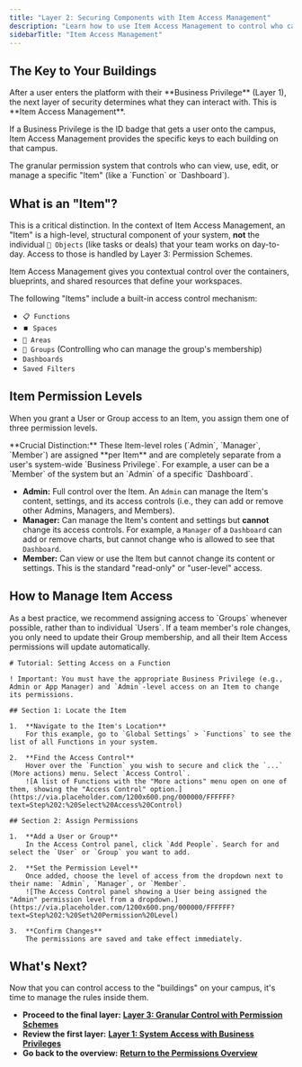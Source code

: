 ```yaml
---
title: "Layer 2: Securing Components with Item Access Management"
description: "Learn how to use Item Access Management to control who can view or manage high-level components like Functions, Dashboards, and Areas."
sidebarTitle: "Item Access Management"
---
```


## The Key to Your Buildings

<Info>
  After a user enters the platform with their **Business Privilege** (Layer 1), the next layer of security determines what they can interact with. This is **Item Access Management**.
</Info>

If a Business Privilege is the ID badge that gets a user onto the campus, Item Access Management provides the specific keys to each building on that campus.

<Card title="Item Access Control" icon="key" iconType="duotone">
  The granular permission system that controls who can view, use, edit, or manage a specific "Item" (like a `Function` or `Dashboard`).
</Card>

## What is an "Item"?

This is a critical distinction. In the context of Item Access Management, an "Item" is a high-level, structural component of your system, **not** the individual `🧊 Objects` (like tasks or deals) that your team works on day-to-day. Access to those is handled by Layer 3: Permission Schemes.

<Info>
  Item Access Management gives you contextual control over the containers, blueprints, and shared resources that define your workspaces.
</Info>

The following "Items" include a built-in access control mechanism:

- `📋 Functions`
- `⏹️ Spaces`
- `📂 Areas`
- `👥 Groups` (Controlling who can manage the group's membership)
- `Dashboards`
- `Saved Filters`

## Item Permission Levels

When you grant a User or Group access to an Item, you assign them one of three permission levels.

<Warning>
  **Crucial Distinction:** These Item-level roles (`Admin`, `Manager`, `Member`) are assigned **per Item** and are completely separate from a user's system-wide `Business Privilege`. For example, a user can be a `Member` of the system but an `Admin` of a specific `Dashboard`.
</Warning>

- **Admin:** Full control over the Item. An `Admin` can manage the Item's content, settings, and its access controls (i.e., they can add or remove other Admins, Managers, and Members).
- **Manager:** Can manage the Item's content and settings but **cannot** change its access controls. For example, a `Manager` of a `Dashboard` can add or remove charts, but cannot change who is allowed to see that `Dashboard`.
- **Member:** Can view or use the Item but cannot change its content or settings. This is the standard "read-only" or "user-level" access.

## How to Manage Item Access

<Tip>
  As a best practice, we recommend assigning access to `Groups` whenever possible, rather than to individual `Users`. If a team member's role changes, you only need to update their Group membership, and all their Item Access permissions will update automatically.
</Tip>

```guidejar
# Tutorial: Setting Access on a Function

! Important: You must have the appropriate Business Privilege (e.g., Admin or App Manager) and `Admin`-level access on an Item to change its permissions.

## Section 1: Locate the Item

1.  **Navigate to the Item's Location**
    For this example, go to `Global Settings` > `Functions` to see the list of all Functions in your system.

2.  **Find the Access Control**
    Hover over the `Function` you wish to secure and click the `...` (More actions) menu. Select `Access Control`.
    ![A list of Functions with the "More actions" menu open on one of them, showing the "Access Control" option.](https://via.placeholder.com/1200x600.png/000000/FFFFFF?text=Step%202:%20Select%20Access%20Control)

## Section 2: Assign Permissions

1.  **Add a User or Group**
    In the Access Control panel, click `Add People`. Search for and select the `User` or `Group` you want to add.

2.  **Set the Permission Level**
    Once added, choose the level of access from the dropdown next to their name: `Admin`, `Manager`, or `Member`.
    ![The Access Control panel showing a User being assigned the "Admin" permission level from a dropdown.](https://via.placeholder.com/1200x600.png/000000/FFFFFF?text=Step%202:%20Set%20Permission%20Level)

3.  **Confirm Changes**
    The permissions are saved and take effect immediately.
```

## What's Next?

Now that you can control access to the "buildings" on your campus, it's time to manage the rules inside them.

- **Proceed to the final layer:** [**Layer 3: Granular Control with Permission Schemes**](https://www.google.com/search?q=/platform/core-concepts/permissions/permission-schemes)
- **Review the first layer:** [**Layer 1: System Access with Business Privileges**](https://www.google.com/search?q=/platform/core-concepts/permissions/business-privileges)
- **Go back to the overview:** [**Return to the Permissions Overview**](https://www.google.com/search?q=/platform/core-concepts/permissions/)